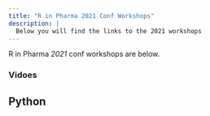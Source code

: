```yaml
---
title: "R in Pharma 2021 Conf Workshops"
description: |
  Below you will find the links to the 2021 workshops
---
```


R in Pharma _2021_ conf workshops are below. 

### Vidoes

## Python
